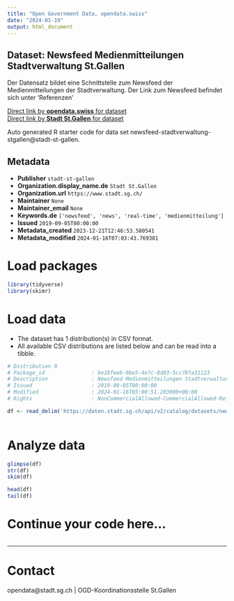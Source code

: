 ```yaml
---
title: "Open Government Data, opendata.swiss"
date: "2024-01-19"
output: html_document
---
```


## Dataset: Newsfeed Medienmitteilungen Stadtverwaltung St.Gallen

Der Datensatz bildet eine Schnittstelle zum Newsfeed der Medienmitteilungen der Stadtverwaltung. Der Link zum Newsfeed befindet sich unter 'Referenzen'

[Direct link by **opendata.swiss** for dataset](https://opendata.swiss/de/dataset/newsfeed-medienmitteilungen-stadtverwaltung-st-gallen)<br>
[Direct link by **Stadt St.Gallen** for dataset](https://daten.stadt.sg.ch/explore/dataset/newsfeed-stadtverwaltung-stgallen/)

Auto generated R starter code for data set newsfeed-stadtverwaltung-stgallen@stadt-st-gallen.

## Metadata

- **Publisher** `stadt-st-gallen`
- **Organization.display_name.de** `Stadt St.Gallen`
- **Organization.url** `https://www.stadt.sg.ch/`
- **Maintainer** `None`
- **Maintainer_email** `None`
- **Keywords.de** `['newsfeed', 'news', 'real-time', 'medienmitteilung']`
- **Issued** `2019-09-05T00:00:00`
- **Metadata_created** `2023-12-21T12:46:53.580541`
- **Metadata_modified** `2024-01-16T07:03:43.769381`


# Load packages

```r

library(tidyverse)
library(skimr)

```

# Load data

-   The dataset has 1 distribution(s) in CSV format.
-   All available CSV distributions are listed below and can be read into a tibble.

```r

# Distribution 0
# Package_id               : be18feeb-9be5-4e7c-8d03-5cc78fa31123
# Description              : Newsfeed Medienmitteilungen Stadtverwaltung St.Gallen (csv)
# Issued                   : 2019-09-05T00:00:00
# Modified                 : 2024-01-16T05:00:51.203000+00:00
# Rights                   : NonCommercialAllowed-CommercialAllowed-ReferenceRequired

df <- read_delim('https://daten.stadt.sg.ch/api/v2/catalog/datasets/newsfeed-stadtverwaltung-stgallen/exports/csv')



```

# Analyze data

```r

glimpse(df)
str(df)
skim(df)

head(df)
tail(df)

```

# Continue your code here...

```r

```

------------------------------------------------------------------------

# Contact

opendata@stadt.sg.ch | OGD-Koordinationsstelle St.Gallen
